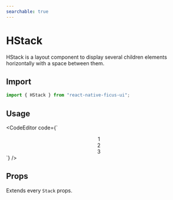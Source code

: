 ```yaml
---
searchable: true
---
```



# HStack

HStack is a layout component to display several children elements horizontally with a space between them.

## Import

```js
import { HStack } from "react-native-ficus-ui";
```

## Usage

<CodeEditor code={`<HStack spacing={10}>
  <Center w={40} h={40} bg="yellow.200">
    <Text color="black">1</Text>
  </Center>
  <Center w={40} h={40} bg="red.200">
    <Text color="black">2</Text>
  </Center>
  <Center w={40} h={40} bg="pink.200">
    <Text color="black">3</Text>
  </Center>
</HStack>`} />

## Props

Extends every `Stack` props.
